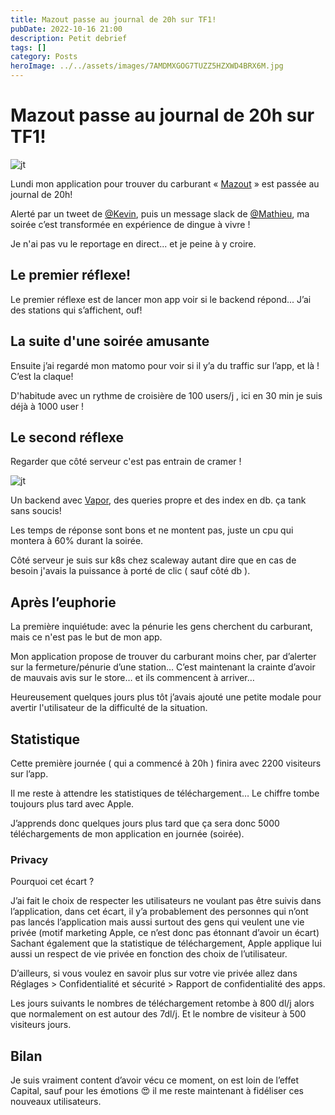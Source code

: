 ```yaml
---
title: Mazout passe au journal de 20h sur TF1!
pubDate: 2022-10-16 21:00
description: Petit debrief
tags: []
category: Posts
heroImage: ../../assets/images/7AMDMXGOG7TUZZ5HZXWD4BRX6M.jpg
---
```


# Mazout passe au journal de 20h sur TF1!

![jt](/img/mazout-20h.png)

Lundi mon application pour trouver du carburant « [Mazout](https://apps.apple.com/us/app/mazout-prix-de-lessence/id1442054061) » est passée au journal de 20h!

Alerté par un tweet de [@Kevin](https://twitter.com/nvkkftw?s=21&t=4A1spydMKYMIjSDRvPiyUg),
puis un message slack de [@Mathieu](https://twitter.com/morchip13?s=21&t=4A1spydMKYMIjSDRvPiyUg), ma soirée c’est transformée en expérience de dingue à vivre !

Je n'ai pas vu le reportage en direct... et je peine à y croire.

## Le premier réflexe!

Le premier réflexe est de lancer mon app voir si le backend répond... J’ai des stations qui s’affichent, ouf!

## La suite d'une soirée amusante

Ensuite j’ai regardé mon matomo pour voir si il y’a du traffic sur l’app, et là ! C’est la claque!

D'habitude avec un rythme de croisière de 100 users/j , ici en 30 min je suis déjà à 1000 user !

## Le second réflexe

Regarder que côté serveur c'est pas entrain de cramer !

![jt](/img/this-is-fine.jpg)

Un backend avec [Vapor](https://vapor.codes), des queries propre et des index en db. ça tank sans soucis!

Les temps de réponse sont bons et ne montent pas, juste un cpu qui montera à 60% durant la soirée.

Côté serveur je suis sur k8s chez scaleway autant dire que en cas de besoin j'avais la puissance à porté de clic ( sauf côté db ).

## Après l’euphorie

La première inquiétude: avec la pénurie les gens cherchent du carburant, mais ce n'est pas le but de mon app.

Mon application propose de trouver du carburant moins cher, par d’alerter sur la fermeture/pénurie d’une station…
C’est maintenant la crainte d’avoir de mauvais avis sur le store… et ils commencent à arriver…

Heureusement quelques jours plus tôt j’avais ajouté une petite modale pour avertir l'utilisateur de la difficulté de la situation.

## Statistique

Cette première journée ( qui a commencé à 20h ) finira avec 2200 visiteurs sur l’app.

Il me reste à attendre les statistiques de téléchargement… Le chiffre tombe toujours plus tard avec Apple.

J’apprends donc quelques jours plus tard que ça sera donc 5000 téléchargements de mon application en journée (soirée).

### Privacy

Pourquoi cet écart ?

J’ai fait le choix de respecter les utilisateurs ne voulant pas être suivis dans l’application, dans cet écart, il y’a probablement des personnes qui n’ont pas lancés l’application mais aussi surtout des gens qui veulent une vie privée (motif marketing Apple, ce n’est donc pas étonnant d’avoir un écart)
Sachant également que la statistique de téléchargement, Apple applique lui aussi un respect de vie privée en fonction des choix de l’utilisateur.

D’ailleurs, si vous voulez en savoir plus sur votre vie privée allez dans Réglages > Confidentialité et sécurité > Rapport de confidentialité des apps.

Les jours suivants le nombres de téléchargement retombe à 800 dl/j alors que normalement on est autour des 7dl/j. Et le nombre de visiteur à 500 visiteurs jours.

## Bilan

Je suis vraiment content d’avoir vécu ce moment, on est loin de l’effet Capital, sauf pour les émotions 😍 il me reste maintenant à fidéliser ces nouveaux utilisateurs.
